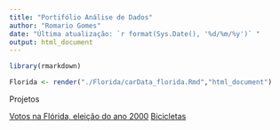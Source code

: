 ```yaml
---
title: "Portifólio Análise de Dados"
author: "Romario Gomes"
date: "Última atualização: `r format(Sys.Date(), '%d/%m/%y')` "
output: html_document
---
```


```r
library(rmarkdown)
```

```r
Florida <- render("./Florida/carData_florida.Rmd","html_document")
```

Projetos

[Votos na Flórida, eleição do ano 2000](./Florida/carData_florida.html)
[Bicicletas](./Bicicletas/bicicletas.html)
